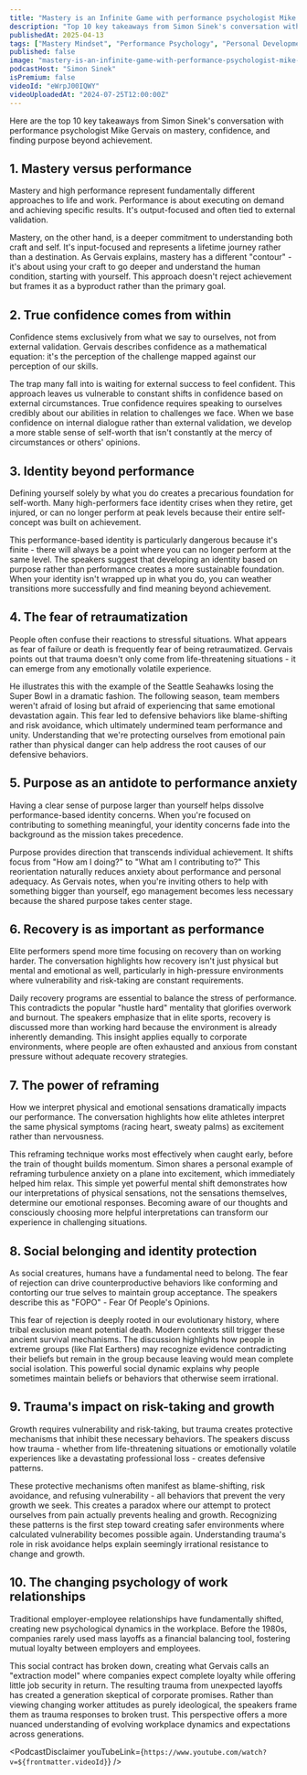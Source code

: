 ```yaml
---
title: "Mastery is an Infinite Game with performance psychologist Mike Gervais | A Bit of Optimism Podcast"
description: "Top 10 key takeaways from Simon Sinek's conversation with performance psychologist Mike Gervais on mastery, confidence, and finding purpose beyond achievement."
publishedAt: 2025-04-13
tags: ["Mastery Mindset", "Performance Psychology", "Personal Development"]
published: false
image: "mastery-is-an-infinite-game-with-performance-psychologist-mike-gervais.jpg"
podcastHost: "Simon Sinek"
isPremium: false
videoId: "eWrpJ00IQWY"
videoUploadedAt: "2024-07-25T12:00:00Z"
---
```



<PodcastSummaryPageLayout frontmatter={frontmatter}>

Here are the top 10 key takeaways from Simon Sinek's conversation with performance psychologist Mike Gervais on mastery, confidence, and finding purpose beyond achievement.

## 1. Mastery versus performance

Mastery and high performance represent fundamentally different approaches to life and work. Performance is about executing on demand and achieving specific results. It's output-focused and often tied to external validation.

Mastery, on the other hand, is a deeper commitment to understanding both craft and self. It's input-focused and represents a lifetime journey rather than a destination. As Gervais explains, mastery has a different "contour" - it's about using your craft to go deeper and understand the human condition, starting with yourself. This approach doesn't reject achievement but frames it as a byproduct rather than the primary goal.

## 2. True confidence comes from within

Confidence stems exclusively from what we say to ourselves, not from external validation. Gervais describes confidence as a mathematical equation: it's the perception of the challenge mapped against our perception of our skills.

The trap many fall into is waiting for external success to feel confident. This approach leaves us vulnerable to constant shifts in confidence based on external circumstances. True confidence requires speaking to ourselves credibly about our abilities in relation to challenges we face. When we base confidence on internal dialogue rather than external validation, we develop a more stable sense of self-worth that isn't constantly at the mercy of circumstances or others' opinions.

## 3. Identity beyond performance

Defining yourself solely by what you do creates a precarious foundation for self-worth. Many high-performers face identity crises when they retire, get injured, or can no longer perform at peak levels because their entire self-concept was built on achievement.

This performance-based identity is particularly dangerous because it's finite - there will always be a point where you can no longer perform at the same level. The speakers suggest that developing an identity based on purpose rather than performance creates a more sustainable foundation. When your identity isn't wrapped up in what you do, you can weather transitions more successfully and find meaning beyond achievement.

## 4. The fear of retraumatization

People often confuse their reactions to stressful situations. What appears as fear of failure or death is frequently fear of being retraumatized. Gervais points out that trauma doesn't only come from life-threatening situations - it can emerge from any emotionally volatile experience.

He illustrates this with the example of the Seattle Seahawks losing the Super Bowl in a dramatic fashion. The following season, team members weren't afraid of losing but afraid of experiencing that same emotional devastation again. This fear led to defensive behaviors like blame-shifting and risk avoidance, which ultimately undermined team performance and unity. Understanding that we're protecting ourselves from emotional pain rather than physical danger can help address the root causes of our defensive behaviors.

## 5. Purpose as an antidote to performance anxiety

Having a clear sense of purpose larger than yourself helps dissolve performance-based identity concerns. When you're focused on contributing to something meaningful, your identity concerns fade into the background as the mission takes precedence.

Purpose provides direction that transcends individual achievement. It shifts focus from "How am I doing?" to "What am I contributing to?" This reorientation naturally reduces anxiety about performance and personal adequacy. As Gervais notes, when you're inviting others to help with something bigger than yourself, ego management becomes less necessary because the shared purpose takes center stage.

## 6. Recovery is as important as performance

Elite performers spend more time focusing on recovery than on working harder. The conversation highlights how recovery isn't just physical but mental and emotional as well, particularly in high-pressure environments where vulnerability and risk-taking are constant requirements.

Daily recovery programs are essential to balance the stress of performance. This contradicts the popular "hustle hard" mentality that glorifies overwork and burnout. The speakers emphasize that in elite sports, recovery is discussed more than working hard because the environment is already inherently demanding. This insight applies equally to corporate environments, where people are often exhausted and anxious from constant pressure without adequate recovery strategies.

## 7. The power of reframing

How we interpret physical and emotional sensations dramatically impacts our performance. The conversation highlights how elite athletes interpret the same physical symptoms (racing heart, sweaty palms) as excitement rather than nervousness.

This reframing technique works most effectively when caught early, before the train of thought builds momentum. Simon shares a personal example of reframing turbulence anxiety on a plane into excitement, which immediately helped him relax. This simple yet powerful mental shift demonstrates how our interpretations of physical sensations, not the sensations themselves, determine our emotional responses. Becoming aware of our thoughts and consciously choosing more helpful interpretations can transform our experience in challenging situations.

## 8. Social belonging and identity protection

As social creatures, humans have a fundamental need to belong. The fear of rejection can drive counterproductive behaviors like conforming and contorting our true selves to maintain group acceptance. The speakers describe this as "FOPO" - Fear Of People's Opinions.

This fear of rejection is deeply rooted in our evolutionary history, where tribal exclusion meant potential death. Modern contexts still trigger these ancient survival mechanisms. The discussion highlights how people in extreme groups (like Flat Earthers) may recognize evidence contradicting their beliefs but remain in the group because leaving would mean complete social isolation. This powerful social dynamic explains why people sometimes maintain beliefs or behaviors that otherwise seem irrational.

## 9. Trauma's impact on risk-taking and growth

Growth requires vulnerability and risk-taking, but trauma creates protective mechanisms that inhibit these necessary behaviors. The speakers discuss how trauma - whether from life-threatening situations or emotionally volatile experiences like a devastating professional loss - creates defensive patterns.

These protective mechanisms often manifest as blame-shifting, risk avoidance, and refusing vulnerability - all behaviors that prevent the very growth we seek. This creates a paradox where our attempt to protect ourselves from pain actually prevents healing and growth. Recognizing these patterns is the first step toward creating safer environments where calculated vulnerability becomes possible again. Understanding trauma's role in risk avoidance helps explain seemingly irrational resistance to change and growth.

## 10. The changing psychology of work relationships

Traditional employer-employee relationships have fundamentally shifted, creating new psychological dynamics in the workplace. Before the 1980s, companies rarely used mass layoffs as a financial balancing tool, fostering mutual loyalty between employers and employees.

This social contract has broken down, creating what Gervais calls an "extraction model" where companies expect complete loyalty while offering little job security in return. The resulting trauma from unexpected layoffs has created a generation skeptical of corporate promises. Rather than viewing changing worker attitudes as purely ideological, the speakers frame them as trauma responses to broken trust. This perspective offers a more nuanced understanding of evolving workplace dynamics and expectations across generations.

<PodcastDisclaimer
  youTubeLink={`https://www.youtube.com/watch?v=${frontmatter.videoId}`}
/>

</PodcastSummaryPageLayout>
